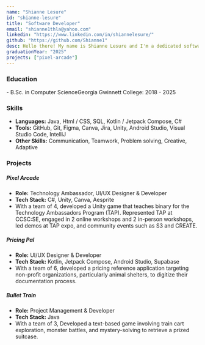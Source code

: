 ```yaml
---
name: "Shianne Lesure"
id: "shianne-lesure"
title: "Software Developer"
email: "shianne1thla@yahoo.com"
linkedin: "https://www.linkedin.com/in/shiannelesure/"
github: "https://github.com/Shianne1"
desc: Hello there! My name is Shianne Lesure and I'm a dedicated software student propelled by curiosity and determination. I was apart of the project Pixel Arcade in Technology Ambassador Program during Fall 2024.
graduationYear: "2025"
projects: ["pixel-arcade"]
---
```


### Education
<div>
  - B.Sc. in Computer ScienceGeorgia Gwinnett College: 2018 - 2025
</div>

### Skills
<ul>
  <li><b>Languages:</b> Java, Html / CSS, SQL, Kotlin / Jetpack Compose, C#</li>
  <li><b>Tools:</b> GitHub, Git, Figma, Canva, Jira, Unity, Android Studio, Visual Studio Code, IntelliJ</li>
  <li><b>Other Skills:</b> Communication, Teamwork, Problem solving, Creative, Adaptive</li>
</ul>

### Projects
##### Pixel Arcade
<ul>
  <li><b>Role:</b> Technology Ambassador, UI/UX Designer & Developer</li>
  <li><b>Tech Stack:</b> C#, Unity, Canva, Aesprite</li>
  <li>With a team of 4, developed a Unity game that teaches binary for the Technology Ambassadors Program (TAP). Represented TAP at CCSC:SE, engaged in 2 online workshops and 2 in-person workshops, led demos at TAP expo, and community events such as S3 and CREATE.</li>
</ul>

##### Pricing Pal
<ul>
  <li><b>Role:</b> UI/UX Designer & Developer</li>
  <li><b>Tech Stack:</b> Kotlin, Jetpack Compose, Android Studio, Supabase</li>
  <li>With a team of 6, developed a pricing reference application targeting non-profit organizations, particularly animal shelters, to digitize their documentation process.</li>
</ul>

##### Bullet Train
<ul>
  <li><b>Role:</b> Project Management & Developer</li>
  <li><b>Tech Stack:</b> Java</li>
  <li>With a team of 3, Developed a text-based game involving train cart  exploration, monster battles, and mystery-solving to retrieve a prized suitcase.</li>
</ul>

